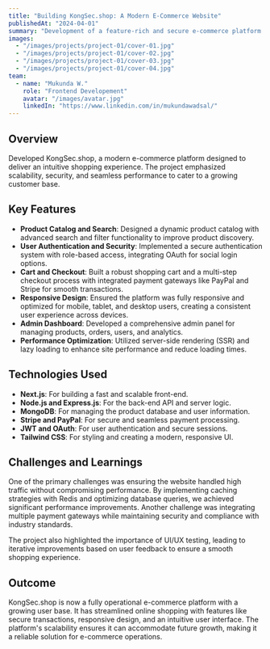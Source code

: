 ---
title: "Building KongSec.shop: A Modern E-Commerce Website"
publishedAt: "2024-04-01"
summary: "Development of a feature-rich and secure e-commerce platform for KongSec.shop, blending functionality with a seamless user experience."
images:
  - "/images/projects/project-01/cover-01.jpg"
  - "/images/projects/project-01/cover-02.jpg"
  - "/images/projects/project-01/cover-03.jpg"
  - "/images/projects/project-01/cover-04.jpg"
team:
  - name: "Mukunda W."
    role: "Frontend Developement"
    avatar: "/images/avatar.jpg"
    linkedIn: "https://www.linkedin.com/in/mukundawadsal/"
---

## Overview

Developed KongSec.shop, a modern e-commerce platform designed to deliver an intuitive shopping experience. The project emphasized scalability, security, and seamless performance to cater to a growing customer base.

## Key Features

- **Product Catalog and Search**: Designed a dynamic product catalog with advanced search and filter functionality to improve product discovery.
- **User Authentication and Security**: Implemented a secure authentication system with role-based access, integrating OAuth for social login options.
- **Cart and Checkout**: Built a robust shopping cart and a multi-step checkout process with integrated payment gateways like PayPal and Stripe for smooth transactions.
- **Responsive Design**: Ensured the platform was fully responsive and optimized for mobile, tablet, and desktop users, creating a consistent user experience across devices.
- **Admin Dashboard**: Developed a comprehensive admin panel for managing products, orders, users, and analytics.
- **Performance Optimization**: Utilized server-side rendering (SSR) and lazy loading to enhance site performance and reduce loading times.

## Technologies Used

- **Next.js**: For building a fast and scalable front-end.
- **Node.js and Express.js**: For the back-end API and server logic.
- **MongoDB**: For managing the product database and user information.
- **Stripe and PayPal**: For secure and seamless payment processing.
- **JWT and OAuth**: For user authentication and secure sessions.
- **Tailwind CSS**: For styling and creating a modern, responsive UI.

## Challenges and Learnings

One of the primary challenges was ensuring the website handled high traffic without compromising performance. By implementing caching strategies with Redis and optimizing database queries, we achieved significant performance improvements. Another challenge was integrating multiple payment gateways while maintaining security and compliance with industry standards.

The project also highlighted the importance of UI/UX testing, leading to iterative improvements based on user feedback to ensure a smooth shopping experience.

## Outcome

KongSec.shop is now a fully operational e-commerce platform with a growing user base. It has streamlined online shopping with features like secure transactions, responsive design, and an intuitive user interface. The platform's scalability ensures it can accommodate future growth, making it a reliable solution for e-commerce operations.
